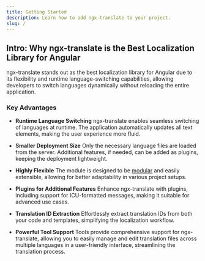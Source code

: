 ```yaml
---
title: Getting Started
description: Learn how to add ngx-translate to your project.
slug: /
---
```



## Intro: Why ngx-translate is the Best Localization Library for Angular

ngx-translate stands out as the best localization library for Angular due to its flexibility and runtime language-switching capabilities, allowing developers to switch languages dynamically without reloading the entire application.

### Key Advantages

* **Runtime Language Switching**
  ngx-translate enables seamless switching of languages at runtime. The application automatically updates all text elements, making the user experience more fluid.

* **Smaller Deployment Size**
  Only the necessary language files are loaded from the server. Additional features, if needed, can be added as plugins, keeping the deployment lightweight.

* **Highly Flexible**
  The module is designed to be [modular](/reference/concepts) and easily extensible, allowing for better adaptability in various project setups.

* **Plugins for Additional Features**
  Enhance ngx-translate with plugins, including support for ICU-formatted messages, making it suitable for advanced use cases.

* **Translation ID Extraction**
  Effortlessly extract translation IDs from both your code and templates, simplifying the localization workflow.

* **Powerful Tool Support**
  Tools provide comprehensive support for ngx-translate, allowing you to easily manage and edit translation files across multiple languages in a
  user-friendly interface, streamlining the translation process.

